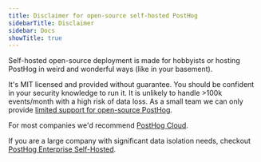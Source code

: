 ```yaml
---
title: Disclaimer for open-source self-hosted PostHog
sidebarTitle: Disclaimer
sidebar: Docs
showTitle: true
---
```


Self-hosted open-source deployment is made for hobbyists or hosting PostHog in weird and wonderful ways (like in your basement).

It's MIT licensed and provided without guarantee. You should be confident in your security knowledge to run it. It is unlikely to handle >100k events/month with a high risk of data loss. As a small team we can only provide [limited support for open-source PostHog](/docs/self-host/open-source/support).

For most companies we'd recommend [PostHog Cloud](/docs/getting-started/cloud).

If you are a large company with significant data isolation needs, checkout [PostHog Enterprise Self-Hosted](/docs/self-host/enterprise/overview).
